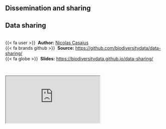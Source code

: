 ## Dissemination and sharing {.unnumbered}


::: {.callout-note icon=true appearance="simple"}
## Data sharing

<br />
{{< fa user >}} &nbsp;**Author:** [Nicolas Casajus](https://nicolascasajus.fr)<br/>
{{< fa brands github >}} &nbsp;**Source:** <https://github.com/biodiversitydata/data-sharing/><br/>
{{< fa globe >}} &nbsp;**Slides:** <https://biodiversitydata.github.io/data-sharing/>
:::


<br />

<div class="container">
  <iframe class="responsive-iframe" src="https://biodiversitydata.github.io/data-sharing"></iframe>
</div>
